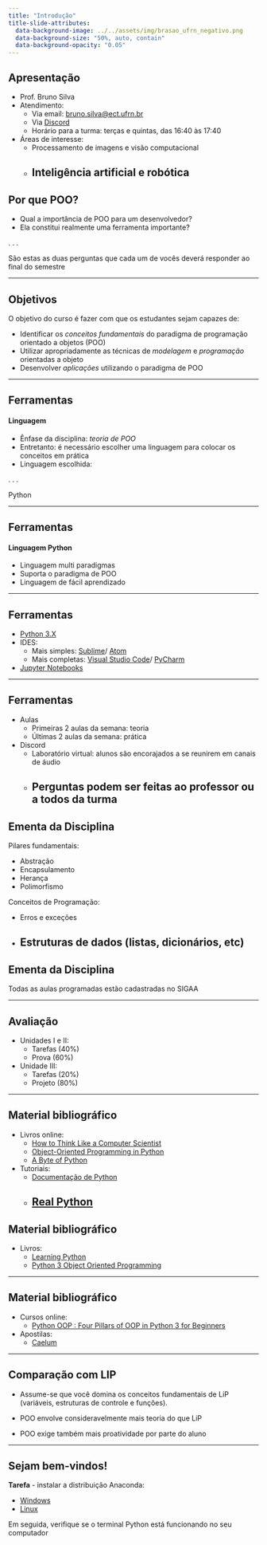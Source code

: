 ```yaml
---
title: "Introdução"
title-slide-attributes:
  data-background-image: ../../assets/img/brasao_ufrn_negativo.png
  data-background-size: "50%, auto, contain"
  data-background-opacity: "0.05"
---
```


## Apresentação
- Prof. Bruno Silva
- Atendimento:
    - Via email: <bruno.silva@ect.ufrn.br>
    - Via [Discord](https://discord.gg/fCBhRHvpAp)
    - Horário para a turma: terças e quintas, das 16:40 às 17:40
- Áreas de interesse:
    - Processamento de imagens e visão computacional
    - Inteligência artificial e robótica
---

## Por que POO?

- Qual a importância de POO para um desenvolvedor?
- Ela constitui realmente uma ferramenta importante?

. . .

São estas as duas perguntas que cada um de vocês deverá
responder ao final do semestre

---

## Objetivos

O objetivo do curso é fazer com que os
estudantes sejam capazes de:
    
- Identificar os _conceitos fundamentais_ do paradigma
  de programação orientado a objetos (POO)
- Utilizar apropriadamente as técnicas de _modelagem_ e _programação_
  orientadas a objeto
- Desenvolver _aplicações_ utilizando o paradigma de POO

---

## Ferramentas
#### Linguagem

- Ênfase da disciplina: _teoria de POO_
- Entretanto: é necessário escolher uma linguagem para colocar os
conceitos em prática
- Linguagem escolhida:

. . .

Python

---

## Ferramentas
#### Linguagem Python

- Linguagem multi paradigmas
- Suporta o paradigma de POO
- Linguagem de fácil aprendizado

---

## Ferramentas

- [Python 3.X](https://python.org/)
- IDES:
    - Mais simples: [Sublime](https://www.sublimetext.com/)/
    [Atom](https://atom.io/) 
    - Mais completas: [Visual Studio Code](https://code.visualstudio.com/)/
    [PyCharm](https://www.jetbrains.com/pt-br/pycharm)
- [Jupyter Notebooks](https://jupyter.org/)

---

## Ferramentas

- Aulas
    - Primeiras 2 aulas da semana: teoria
    - Últimas 2 aulas da semana: prática
- Discord
    - Laboratório virtual: alunos são encorajados a se reunirem em canais de áudio
    - Perguntas podem ser feitas ao professor ou a todos da turma
---

## Ementa da Disciplina

Pilares fundamentais:

- Abstração
- Encapsulamento
- Herança
- Polimorfismo

Conceitos de Programação:

- Erros e exceções 
- Estruturas de dados (listas, dicionários, etc)
---

## Ementa da Disciplina

Todas as aulas programadas estão cadastradas no SIGAA

---

## Avaliação

- Unidades I e II:
    - Tarefas (40%)
    - Prova (60%)
- Unidade III:
    - Tarefas (20%)
    - Projeto (80%)

--- 

## Material bibliográfico

- Livros online:
    - [How to Think Like a Computer Scientist](http://openbookproject.net/thinkcs/python/english3e/)
    - [Object-Oriented Programming in Python](https://python-textbok.readthedocs.io/en/1.0/)
    - [A Byte of Python](https://python.swaroopch.com/)

- Tutoriais:
    - [Documentação de Python](https://www.python.org/doc/)
    - [Real Python](https://realpython.com/)
---

## Material bibliográfico

- Livros:
    - [Learning Python](https://www.amazon.com.br/dp/B00DDZPC9S/ref=dp-kindle-redirect?_encoding=UTF8&btkr=1)
    - [Python 3 Object Oriented Programming](https://www.amazon.com.br/dp/B005O9OFWQ/ref=dp-kindle-redirect?_encoding=UTF8&btkr=1)

--- 

## Material bibliográfico

- Cursos online:
    - [Python OOP : Four Pillars of OOP in Python 3 for Beginners](https://www.udemy.com/course/python-oops-beginners/)

- Apostilas:
    - [Caelum](https://www.caelum.com.br/apostila/apostila-python-orientacao-a-objetos.pdf)
 
---

## Comparação com LIP

- Assume-se que você domina os conceitos fundamentais de LiP (variáveis, estruturas de controle e funções).

- POO envolve consideravelmente mais teoria do que LiP

- POO exige também mais proatividade por parte do aluno

---

## Sejam bem-vindos!

**Tarefa** - instalar a distribuição Anaconda:

- [Windows](https://repo.anaconda.com/archive/Anaconda3-2022.10-Windows-x86_64.exe)
- [Linux](https://repo.anaconda.com/archive/Anaconda3-2022.10-Linux-x86_64.sh)

Em seguida, verifique se o terminal Python está
funcionando no seu computador